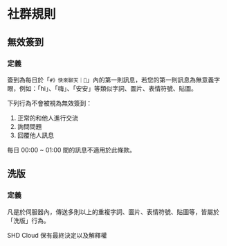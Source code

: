 
# 社群規則
## 無效簽到
### 定義
簽到為每日於「`#》快來聊天｜💬`」內的第一則訊息，若您的第一則訊息為無意義字眼，例如：「hi」、「嗨」、「安安」等類似字詞、圖片、表情符號、貼圖。

下列行為不會被視為無效簽到：
1. 正常的和他人進行交流
2. 詢問問題
3. 回覆他人訊息

<Callout type="info" emoji="ℹ️">每日 00:00 ~ 01:00 間的訊息不適用於此條款。</Callout>

## 洗版
### 定義
凡是於伺服器內，傳送多則以上的重複字詞、圖片、表情符號、貼圖等，皆屬於「洗版」行為。

<Callout type="warning">SHD Cloud 保有最終決定以及解釋權</Callout>
